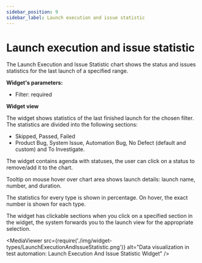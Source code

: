```yaml
---
sidebar_position: 9
sidebar_label: Launch execution and issue statistic
---
```


# Launch execution and issue statistic

The Launch Execution and Issue Statistic chart shows the status and issues statistics for the last launch of a specified range.

**Widget's parameters:**

- Filter: required

**Widget view**

The widget shows statistics of the last finished launch for the chosen filter. The statistics are divided into the following sections:

- Skipped, Passed, Failed
- Product Bug, System Issue, Automation Bug, No Defect (default and custom) and To Investigate.

The widget contains agenda with statuses, the user can click on a status to remove/add it to the chart.

Tooltip on mouse hover over chart area shows launch details: launch name, number, and duration.

The statistics for every type is shown in percentage. On hover, the exact number is shown for each type.

The widget has clickable sections when you click on a specified section in the widget, the system forwards you to the launch view for the appropriate selection.

<MediaViewer src={require('./img/widget-types/LaunchExecutionAndIssueStatistic.png')} alt="Data visualization in test automation: Launch Execution And Issue Statistic Widget" />

